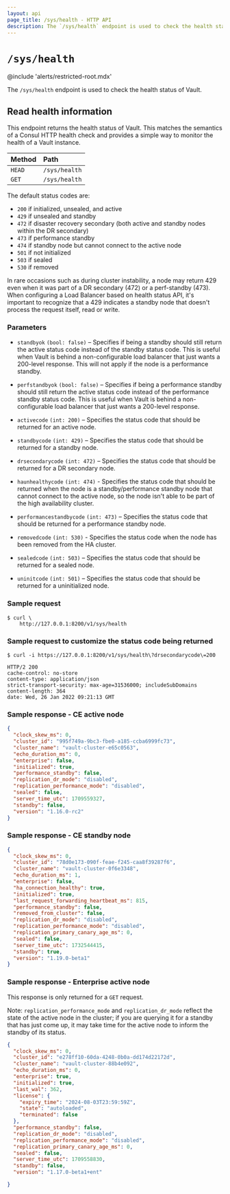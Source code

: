 ```yaml
---
layout: api
page_title: /sys/health - HTTP API
description: The `/sys/health` endpoint is used to check the health status of Vault.
---
```


# `/sys/health`

@include 'alerts/restricted-root.mdx'

The `/sys/health` endpoint is used to check the health status of Vault.

## Read health information

This endpoint returns the health status of Vault. This matches the semantics of
a Consul HTTP health check and provides a simple way to monitor the health of a
Vault instance.

| Method | Path          |
| :----- | :------------ |
| `HEAD` | `/sys/health` |
| `GET`  | `/sys/health` |

The default status codes are:

- `200` if initialized, unsealed, and active
- `429` if unsealed and standby
- `472` if disaster recovery secondary (both active and standby nodes within the DR secondary)
- `473` if performance standby
- `474` if standby node but cannot connect to the active node
- `501` if not initialized
- `503` if sealed
- `530` if removed

<Note>
  In rare occasions such as during cluster instability, a node may return 429 even when it was part of a DR secondary (472) or a perf-standby (473). When configuring a Load Balancer based on health status API, it's important to recognize that a 429 indicates a standby node that doesn't process the request itself, read or write.
</Note>

### Parameters

- `standbyok` `(bool: false)` – Specifies if being a standby should still return
  the active status code instead of the standby status code. This is useful when
  Vault is behind a non-configurable load balancer that just wants a 200-level
  response. This will not apply if the node is a performance standby.

- `perfstandbyok` `(bool: false)` – Specifies if being a performance standby should
  still return the active status code instead of the performance standby status code.
  This is useful when Vault is behind a non-configurable load balancer that just wants
  a 200-level response.

- `activecode` `(int: 200)` – Specifies the status code that should be returned
  for an active node.

- `standbycode` `(int: 429)` – Specifies the status code that should be returned
  for a standby node.

- `drsecondarycode` `(int: 472)` – Specifies the status code that should be
  returned for a DR secondary node.

- `haunhealthycode` `(int: 474)` - Specifies the status code that should be
  returned when the node is a standby/performance standby node that cannot
  connect to the active node, so the node isn't able to be part of the high
  availability cluster.

- `performancestandbycode` `(int: 473)` – Specifies the status code that should be
  returned for a performance standby node.

- `removedcode` `(int: 530)` - Specifies the status code when the node has been
  removed from the HA cluster.

- `sealedcode` `(int: 503)` – Specifies the status code that should be returned
  for a sealed node.

- `uninitcode` `(int: 501)` – Specifies the status code that should be returned
  for a uninitialized node.

### Sample request

```shell-session
$ curl \
    http://127.0.0.1:8200/v1/sys/health
```

### Sample request to customize the status code being returned

```shell-session
$ curl -i https://127.0.0.1:8200/v1/sys/health\?drsecondarycode\=200

HTTP/2 200
cache-control: no-store
content-type: application/json
strict-transport-security: max-age=31536000; includeSubDomains
content-length: 364
date: Wed, 26 Jan 2022 09:21:13 GMT
```

### Sample response - CE active node

```json
{
  "clock_skew_ms": 0,
  "cluster_id": "995f749a-9bc3-fbe0-a185-ccba6999fc73",
  "cluster_name": "vault-cluster-e65c0563",
  "echo_duration_ms": 0,
  "enterprise": false,
  "initialized": true,
  "performance_standby": false,
  "replication_dr_mode": "disabled",
  "replication_performance_mode": "disabled",
  "sealed": false,
  "server_time_utc": 1709559327,
  "standby": false,
  "version": "1.16.0-rc2"
}
```

### Sample response - CE standby node

```json
{
  "clock_skew_ms": 0,
  "cluster_id": "78d0e173-090f-feae-f245-caa8f39287f6",
  "cluster_name": "vault-cluster-0f6e3348",
  "echo_duration_ms": 1,
  "enterprise": false,
  "ha_connection_healthy": true,
  "initialized": true,
  "last_request_forwarding_heartbeat_ms": 815,
  "performance_standby": false,
  "removed_from_cluster": false,
  "replication_dr_mode": "disabled",
  "replication_performance_mode": "disabled",
  "replication_primary_canary_age_ms": 0,
  "sealed": false,
  "server_time_utc": 1732544415,
  "standby": true,
  "version": "1.19.0-beta1"
}
```

### Sample response - Enterprise active node

This response is only returned for a `GET` request.

Note: `replication_performance_mode` and `replication_dr_mode` reflect the state of
the active node in the cluster; if you are querying it for a standby that has
just come up, it may take time for the active node to inform the
standby of its status.

```json
{
  "clock_skew_ms": 0,
  "cluster_id": "e278ff10-60da-4248-0b0a-dd174d22172d",
  "cluster_name": "vault-cluster-88b4e092",
  "echo_duration_ms": 0,
  "enterprise": true,
  "initialized": true,
  "last_wal": 362,
  "license": {
    "expiry_time": "2024-08-03T23:59:59Z",
    "state": "autoloaded",
    "terminated": false
  },
  "performance_standby": false,
  "replication_dr_mode": "disabled",
  "replication_performance_mode": "disabled",
  "replication_primary_canary_age_ms": 0,
  "sealed": false,
  "server_time_utc": 1709558830,
  "standby": false,
  "version": "1.17.0-beta1+ent"

}
```

